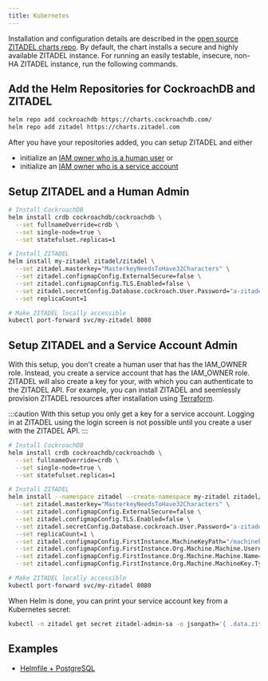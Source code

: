 ```yaml
---
title: Kubernetes
---
```




Installation and configuration details are described in the [open source ZITADEL charts repo](https://github.com/zitadel/zitadel-charts).
By default, the chart installs a secure and highly available ZITADEL instance.
For running an easily testable, insecure, non-HA ZITADEL instance, run the following commands.


## Add the Helm Repositories for CockroachDB and ZITADEL

```bash
helm repo add cockroachdb https://charts.cockroachdb.com/
helm repo add zitadel https://charts.zitadel.com
```

After you have your repositories added,
you can setup ZITADEL and either
- initialize an [IAM owner who is a human user](#setup-zitadel-and-a-human-admin) or
- initialize an [IAM owner who is a service account](#setup-zitadel-and-a-service-account-admin)

## Setup ZITADEL and a Human Admin

```bash
# Install CockroachDB
helm install crdb cockroachdb/cockroachdb \
  --set fullnameOverride=crdb \
  --set single-node=true \
  --set statefulset.replicas=1

# Install ZITADEL
helm install my-zitadel zitadel/zitadel \
  --set zitadel.masterkey="MasterkeyNeedsToHave32Characters" \
  --set zitadel.configmapConfig.ExternalSecure=false \
  --set zitadel.configmapConfig.TLS.Enabled=false \
  --set zitadel.secretConfig.Database.cockroach.User.Password="a-zitadel-db-user-password" \
  --set replicaCount=1

# Make ZITADEL locally accessible
kubectl port-forward svc/my-zitadel 8080
```

<DefaultUser components={props.components} />

<NoteInstanceNotFound/>

## Setup ZITADEL and a Service Account Admin

With this setup, you don't create a human user that has the IAM_OWNER role.
Instead, you create a service account that has the IAM_OWNER role.
ZITADEL will also create a key for your, with which you can authenticate to the ZITADEL API.
For example, you can install ZITADEL and seemlessly provision ZITADEL resources after installation using [Terraform](/docs/guides/manage/terraform/basics.md).

:::caution
With this setup you only get a key for a service account. Logging in at ZITADEL using the login screen is not possible until you create a user with the ZITADEL API. 
:::

```bash
# Install CockroachDB
helm install crdb cockroachdb/cockroachdb \
  --set fullnameOverride=crdb \
  --set single-node=true \
  --set statefulset.replicas=1

# Install ZITADEL
helm install --namespace zitadel --create-namespace my-zitadel zitadel/zitadel \
  --set zitadel.masterkey="MasterkeyNeedsToHave32Characters" \
  --set zitadel.configmapConfig.ExternalSecure=false \
  --set zitadel.configmapConfig.TLS.Enabled=false \
  --set zitadel.secretConfig.Database.cockroach.User.Password="a-zitadel-db-user-password" \
  --set replicaCount=1 \
  --set zitadel.configmapConfig.FirstInstance.MachineKeyPath="/machinekey/zitadel-admin-sa.json" \
  --set zitadel.configmapConfig.FirstInstance.Org.Machine.Machine.Username="zitadel-admin-sa" \
  --set zitadel.configmapConfig.FirstInstance.Org.Machine.Machine.Name="Admin" \
  --set zitadel.configmapConfig.FirstInstance.Org.Machine.MachineKey.Type=1

# Make ZITADEL locally accessible
kubectl port-forward svc/my-zitadel 8080
```

When Helm is done, you can print your service account key from a Kubernetes secret:
```bash
kubectl -n zitadel get secret zitadel-admin-sa -o jsonpath='{ .data.zitadel-admin-sa\.json }' | base64 -D
```
## Examples
* [Helmfile + PostgreSQL](/docs/self-hosting/manage/examples/helmfile-psql)

<Next components={props.components} />
<Disclaimer components={props.components} />
